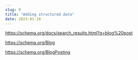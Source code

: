 ```yaml
---
slug: 9
title: "Adding structured data"
date: 2023-01-10
---
```


https://schema.org/docs/search_results.html?q=blog%20post

https://schema.org/Blog

https://schema.org/BlogPosting
